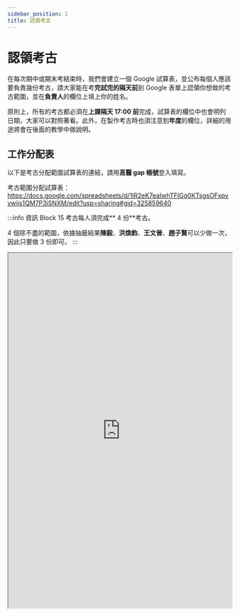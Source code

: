 ```yaml
---
sidebar_position: 1
title: 認領考古
---
```



# 認領考古

在每次期中或期末考結束時，我們會建立一個 Google 試算表，並公布每個人應該要負責幾份考古，請大家能在考**完試完的隔天前**到 Google 表單上認領你想做的考古範圍，並在**負責人**的欄位上填上你的姓名。

原則上，所有的考古都必須在**上課隔天 17:00 前**完成，試算表的欄位中也會明列日期，大家可以對照著看。此外，在製作考古時也須注意到**年度**的欄位，詳細的用途將會在後面的教學中做說明。

## 工作分配表

以下是考古分配範圍試算表的連結，請用**高醫 gap 帳號**登入填寫。

考古範圍分配試算表：https://docs.google.com/spreadsheets/d/1lR2eK7eaIwhTFIGq0KTsgsOFxpvvwijs1QM7P3iSNXM/edit?usp=sharing#gid=325859640

:::info 資訊
Block 15 考古每人須完成** 4 份**考古。

4 個除不盡的範圍，依據抽籤結果**陳毅**、**洪煥鈞**、**王文晉**、**趙子賢**可以少做一次，因此只要做 3 份即可。
:::

<iframe
    src="https://docs.google.com/spreadsheets/d/e/2PACX-1vQpmESQIzTcft6vQxkBEQCixQyKBD2HsaDbHTbqljTIG5XAh7rpl-bWCsx5_JdHq-GwwR835aBHmzj2/pubhtml?gid=325859640&amp;single=true&amp;widget=true&amp;headers=false"
    width="100%"
    height="800px"
>
</iframe>

<Confetti
  width={window.innerWidth}
  height={window.innerHeight}
/>
